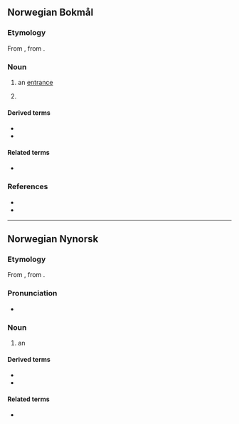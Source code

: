 ==Norwegian Bokmål==

===Etymology===
From {{inh|nb|non|inngangr}}, from {{inh|nb|gem-pro|*inngangaz}}.

===Noun===
{{nb-noun-m1}}

# an [[entrance]]
# {{l|en|beginning}} {{q|of something}}

====Derived terms====
* {{l|nb|inngangsdør}}
* {{l|nb|inngangsport}}

====Related terms====
* {{l|nb|utgang}}

===References===
* {{R:Dokpro|lang=nb}}
* {{R:NAOB}}

----

==Norwegian Nynorsk==

===Etymology===
From {{inh|nn|non|inngangr}}, from {{inh|nn|gem-pro|*inngangaz}}.

===Pronunciation===
* {{IPA|/²ɪŋɡɑŋ/|lang=no}}

===Noun===
{{nn-noun-m1}}

# an {{l|en|entrance}}

====Derived terms====
* {{l|nn|inngangsdør}}
* {{l|nn|inngangsport}}

====Related terms====
* {{l|nn|utgang}}